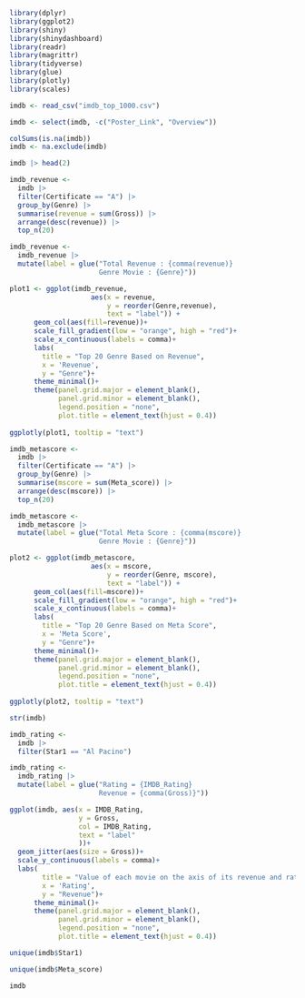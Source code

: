 ```r
library(dplyr)
library(ggplot2)
library(shiny)
library(shinydashboard)
library(readr)
library(magrittr)
library(tidyverse)
library(glue)
library(plotly)
library(scales)
```


```r
imdb <- read_csv("imdb_top_1000.csv")
```
```r
imdb <- select(imdb, -c("Poster_Link", "Overview"))
```

```r
colSums(is.na(imdb))
imdb <- na.exclude(imdb)
```

```r
imdb |> head(2)
```



```r

imdb_revenue <- 
  imdb |> 
  filter(Certificate == "A") |> 
  group_by(Genre) |> 
  summarise(revenue = sum(Gross)) |> 
  arrange(desc(revenue)) |> 
  top_n(20)

imdb_revenue <- 
  imdb_revenue |> 
  mutate(label = glue("Total Revenue : {comma(revenue)}
                      Genre Movie : {Genre}"))

plot1 <- ggplot(imdb_revenue,
                    aes(x = revenue,
                        y = reorder(Genre,revenue),
                        text = "label")) + 
      geom_col(aes(fill=revenue))+
      scale_fill_gradient(low = "orange", high = "red")+
      scale_x_continuous(labels = comma)+
      labs(
        title = "Top 20 Genre Based on Revenue",
        x = 'Revenue',
        y = "Genre")+
      theme_minimal()+
      theme(panel.grid.major = element_blank(), 
            panel.grid.minor = element_blank(),
            legend.position = "none",
            plot.title = element_text(hjust = 0.4))
  
ggplotly(plot1, tooltip = "text")
```

```r
imdb_metascore <- 
  imdb |> 
  filter(Certificate == "A") |> 
  group_by(Genre) |> 
  summarise(mscore = sum(Meta_score)) |> 
  arrange(desc(mscore)) |> 
  top_n(20)

imdb_metascore <- 
  imdb_metascore |> 
  mutate(label = glue("Total Meta Score : {comma(mscore)}
                      Genre Movie : {Genre}"))

plot2 <- ggplot(imdb_metascore,
                    aes(x = mscore,
                        y = reorder(Genre, mscore),
                        text = "label")) + 
      geom_col(aes(fill=mscore))+
      scale_fill_gradient(low = "orange", high = "red")+
      scale_x_continuous(labels = comma)+
      labs(
        title = "Top 20 Genre Based on Meta Score",
        x = 'Meta Score',
        y = "Genre")+
      theme_minimal()+
      theme(panel.grid.major = element_blank(), 
            panel.grid.minor = element_blank(),
            legend.position = "none",
            plot.title = element_text(hjust = 0.4))
  
ggplotly(plot2, tooltip = "text")
```
```r
str(imdb)
```

```r
imdb_rating <- 
  imdb |> 
  filter(Star1 == "Al Pacino")
```

```r
imdb_rating <- 
  imdb_rating |> 
  mutate(label = glue("Rating = {IMDB_Rating}
                      Revenue = {comma(Gross)}"))
```




```r
ggplot(imdb, aes(x = IMDB_Rating,
                 y = Gross,
                 col = IMDB_Rating,
                 text = "label"
                 ))+
  geom_jitter(aes(size = Gross))+
  scale_y_continuous(labels = comma)+     
  labs(
        title = "Value of each movie on the axis of its revenue and rating",
        x = 'Rating',
        y = "Revenue")+
      theme_minimal()+
      theme(panel.grid.major = element_blank(), 
            panel.grid.minor = element_blank(),
            legend.position = "none",
            plot.title = element_text(hjust = 0.4))
```
```r
unique(imdb$Star1)
```

```r
unique(imdb$Meta_score)
```

```r
imdb
```



